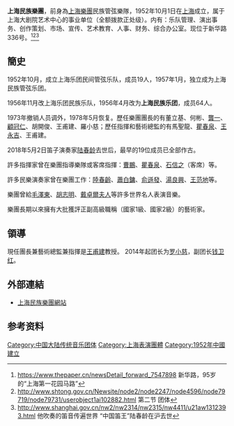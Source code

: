 {{Unreferenced|time=2020-02-17T01:56:18+00:00}}
'''上海民族樂團'''，前身為[[上海樂團|上海樂團]]民族管弦樂隊，1952年10月1日在[[上海|上海]]成立，属于上海大剧院艺术中心的事业单位（全额拨款正处级）。内有：乐队管理、演出事务、创作策划、市场、宣传、艺术教育、人事、财务、综合办公室。现位于新华路336号。<ref>https://www.thepaper.cn/newsDetail_forward_7547898 新华路，95岁的“上海第一花园马路”</ref><ref>http://www.shtong.gov.cn/Newsite/node2/node2247/node4596/node79719/node79731/userobject1ai102882.html {{Wayback|url=http://www.shtong.gov.cn/Newsite/node2/node2247/node4596/node79719/node79731/userobject1ai102882.html |date=20170226093859 }} 第二节 团体</ref><ref>http://www.shanghai.gov.cn/nw2/nw2314/nw2315/nw4411/u21aw1312393.html {{Wayback|url=http://www.shanghai.gov.cn/nw2/nw2314/nw2315/nw4411/u21aw1312393.html |date=20180525235009 }} 他吹奏的笛音传遍世界 “中国笛王”陆春龄在沪去世</ref>

== 簡史 ==
1952年10月，成立上海乐团民间管弦乐队，成员19人，1957年1月，独立成为上海民族管弦乐团。

1956年11月改上海乐团民族乐队，1956年4月改为'''上海民族乐团'''，成员64人。

1973年撤销人员调外，1978年5月恢复。歷任樂團團長的有董立基、何彬、[[龔一|龔一]]、[[顧冠仁|顧冠仁]]、胡開俊、王甫建、羅小慈；歷任指揮和藝術總監的有馬聖龍、[[瞿春泉|瞿春泉]]、[[王永吉|王永吉]]、王甫建。

2018年5月2日笛子演奏家[[陆春龄|陆春龄]]去世后，最早的19位成员已全部作古。

許多指揮家曾在樂團指導樂隊或客席指揮：[[曹鵬|曹鵬]]、[[瞿春泉|瞿春泉]]、[[石信之|石信之]]（客席）等。

許多民樂演奏家曾在樂團工作：[[陸春齡|陸春齡]]、[[蕭白鏞|蕭白鏞]]、[[俞遜發|俞遜發]]、[[湯良興|湯良興]]、[[王范地|王范地]]等。

樂團曾給[[毛澤東|毛澤東]]、[[胡志明|胡志明]]、[[戴卓爾夫人|戴卓爾夫人]]等許多世界名人表演音樂。

樂團長期以來擁有大批獲評正副高級職稱（國家1級、國家2級）的藝術家。

== 領導 ==
現任團長兼藝術總監兼指揮是[[王甫建|王甫建]]教授。
2014年起团长为[[罗小慈|罗小慈]]，副团长[[钱卫红|钱卫红]]。

== 外部連結 ==
* [https://web.archive.org/web/20090718100133/http://www.sh-co.com.cn/ 上海民族樂團網站]

==参考资料==
{{reflist}}

{{中乐团}}
[[Category:中国大陆传统音乐团体|Category:中国大陆传统音乐团体]]
[[Category:上海表演團體|Category:上海表演團體]]
[[Category:1952年中國建立|Category:1952年中國建立]]
{{SH-stub}}
{{band-stub}}
